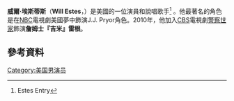 {{Infobox person
| name          = Will Estes
| image         = 
| caption       = 
| birth_name    = 
| birth_date    = {{Birth date and age|1978|10|21}}
| birth_place   = 美國[[洛杉磯|洛杉磯]]
| occupation    = 演員
| website       = 
| imagesize     = 
| yearsactive   = 1984–現在
| spouse        = 
}}
'''威爾·埃斯蒂斯'''（'''Will Estes'''，{{bd|1978年|10月21日}}）是美國的一位演員和說唱歌手<ref>{{cite web |url=http://www.islandrecords.com/bonjovi/archives_atoz_e.las |title=存档副本 |accessdate=2007-01-22 |deadurl=yes |archiveurl=https://web.archive.org/web/20070228103044/http://www.islandrecords.com/bonjovi/archives_atoz_e.las |archivedate=2007-02-28 }} Estes Entry</ref> 。他最著名的角色是在[[NBC|NBC]]電視劇美國夢中飾演J.J. Pryor角色。2010年，他加入[[CBS|CBS]]電視劇[[警察世家|警察世家]]飾演'''詹姆士『吉米』雷根'''。
==參考資料==
{{Reflist}}
[[Category:美国男演员|Category:美国男演员]]